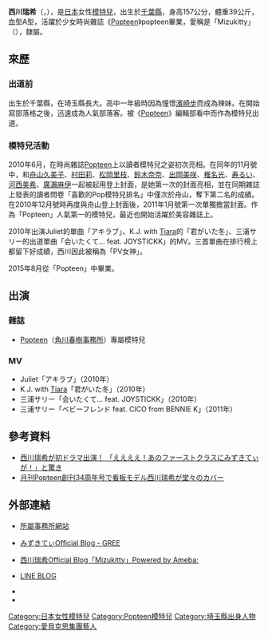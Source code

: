 {{noteTA
|G1=JP Show
}}
{{藝人
| 姓名 = 西川瑞希
| 類型 = 模特兒
| 圖片 = Nishikawamizuki.jpg
| 原名 = {{lang|ja|西川 瑞希<br/>（にしかわ みずき）}}
| 羅馬拼音 = Nishikawa Mizuki
| 綽號= Mizukitty（{{lang|ja|みずきてぃ}}）
| 國籍 = {{JPN}}
| 出生日期 = {{birth_date_and_age|1992|11|16}}
| 出生地點 = 日本[[千葉縣|千葉縣]]
| 身高 = 
| 血型 = 
| 職業 = [[模特兒|模特兒]]
| 活躍年代 = 2010年至今
| 代表作 = 
| 出道作 = 
| 經紀公司 = {{link-ja|avex vanguard|エイベックス・ヴァンガード}}
}}
'''西川瑞希'''（{{lang-ja|西川 瑞希}}，{{bd|1992年|11月16日|catIdx=Nishikawa Mizuki}}），是[[日本|日本]]女性[[模特兒|模特兒]]，出生於[[千葉縣|千葉縣]]，身高157公分，體重39公斤，血型A型，活躍於少女時尚雜誌《[[Popteen|Popteen]]》popteen畢業，愛稱是「Mizukitty」（{{lang|ja|みずきてぃ}}），隸屬{{link-ja|avex vanguard|エイベックス・ヴァンガード}}。

== 來歷 ==
=== 出道前 ===
出生於千葉縣，在埼玉縣長大。高中一年級時因為憧憬[[濱崎步|濱崎步]]而成為辣妹。在開始寫部落格之後，迅速成為人氣部落客。被《[[Popteen|Popteen]]》編輯部看中而作為模特兒出道。

=== 模特兒活動 ===
2010年6月，在時尚雜誌[[Popteen|Popteen]]上以讀者模特兒之姿初次亮相。在同年的11月號中，和[[舟山久美子|舟山久美子]]、[[村田莉|村田莉]]、[[松岡里枝|松岡里枝]]、[[鈴木奈奈|鈴木奈奈]]、[[出岡美咲|出岡美咲]]、[[椎名光|椎名光]]、[[寿るい|寿るい]]、[[河西美希|河西美希]]、[[廣瀨麻伊|廣瀨麻伊]]一起被起用登上封面，是她第一次的封面亮相，並在同期雜誌上發表的讀者問卷「喜歡的Pop模特兒排名」中僅次於舟山，奪下第二名的成績。在2010年12月號時再度與舟山登上封面後，2011年1月號第一次單獨擔當封面。作為「Popteen」人氣第一的模特兒，最近也開始活躍於美容雜誌上。

2010年出演Juliet的單曲「アキラブ」、K.J. with [[Tiara|Tiara]]的「君がいた冬」、三浦サリー的出道單曲「会いたくて… feat. JOYSTICKK」的MV。三首單曲在排行榜上都留下好成績，西川因此被稱為「PV女神」。

2015年8月從「Popteen」中畢業。

== 出演 ==
=== 雜誌 ===
* [[Popteen|Popteen]]（[[角川春樹事務所|角川春樹事務所]]）專屬模特兒

=== MV ===
* Juliet「アキラブ」（2010年）
* K.J. with [[Tiara|Tiara]]「君がいた冬」（2010年）
* 三浦サリー「会いたくて… feat. JOYSTICKK」（2010年）
* 三浦サリー「ベビーフレンド feat. CICO from BENNIE K」（2011年）

==參考資料==
*[http://cyclestyle.net/article/2014/10/05/14514.html 西川瑞希が初ドラマ出演！ 「ええええ！あのファーストクラスにみずきてぃが！」と驚き] {{Wayback|url=http://cyclestyle.net/article/2014/10/05/14514.html |date=20160304142101 }}
*[http://news.ameba.jp/20141003-622/ 月刊Popteen創刊34周年号で看板モデル西川瑞希が堂々のカバー] {{Wayback|url=http://news.ameba.jp/20141003-622/ |date=20160305134517 }}

== 外部連結 ==
* {{ja}} [https://web.archive.org/web/20150812013353/http://www.avex-vanguard.co.jp/talents/index.html 所屬事務所網站]
* {{ja}} [http://gree.jp/mizukitty みずきてぃOfficial Blog - GREE] {{Wayback|url=http://gree.jp/mizukitty |date=20120828131606 }} 
* {{ja}} [http://ameblo.jp/mizukitty-16/ 西川瑞希Official Blog「Mizukitty」Powered by Ameba:] {{Wayback|url=http://ameblo.jp/mizukitty-16/ |date=20210427220946 }}
* {{ja icon}} [http://lineblog.me/mizukitty/ LINE BLOG] {{Wayback|url=http://lineblog.me/mizukitty/ |date=20210515132622 }}
* {{Twitter|mizukitty921116}}
* {{Instagram|mizuki_nishikawa_}}

{{DEFAULTSORT:Nishikawa Mizuki}}
[[Category:日本女性模特兒|Category:日本女性模特兒]]
[[Category:Popteen模特兒|Category:Popteen模特兒]]
[[Category:埼玉縣出身人物|Category:埼玉縣出身人物]]
[[Category:愛貝克思集團藝人|Category:愛貝克思集團藝人]]